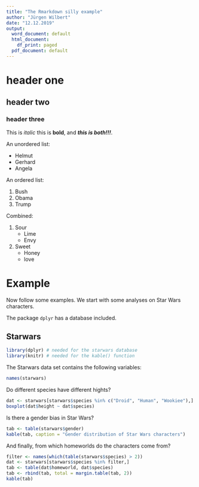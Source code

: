 ```yaml
---
title: "The Rmarkdown silly example"
author: "Jürgen Wilbert"
date: "12.12.2019"
output:
  word_document: default
  html_document:
    df_print: paged
  pdf_document: default
---
```


# header one
## header two
### header three

This is *italic* this is **bold**, and ***this is both!!!***.

An unordered list:

- Helmut
- Gerhard
- Angela

An ordered list:

1. Bush
2. Obama
3. Trump

Combined:
  
1. Sour
    - Lime
    - Envy
2. Sweet
    - Honey
    - love
  

# Example

Now follow some examples. We start with some analyses on Star Wars characters.

The package `dplyr` has a database included.

## Starwars

```r
library(dplyr) # needed for the starwars database
library(knitr) # needed for the kable() function
```

The Starwars data set contains the following variables:

```r
names(starwars)
```

Do different species have different hights?

```r
dat <- starwars[starwars$species %in% c("Droid", "Human", "Wookiee"),]
boxplot(dat$height ~ dat$species)
```

Is there a gender bias in Star Wars?

```r
tab <- table(starwars$gender)
kable(tab, caption = "Gender distribution of Star Wars characters")
```

And finally, from which homeworlds do the characters come from?

```r
filter <- names(which(table(starwars$species) > 2))
dat <- starwars[starwars$species %in% filter,]
tab <- table(dat$homeworld, dat$species)
tab <- rbind(tab, total = margin.table(tab, 2))
kable(tab)
```


